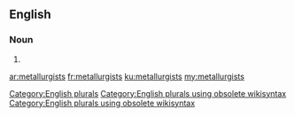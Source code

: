 ==English==

===Noun===
{{head|en}}

# {{plural of|metallurgist}}

[[Category:English plurals]][[Category:English plurals using obsolete wikisyntax]][[Category:English plurals using obsolete wikisyntax]]

[[ar:metallurgists]]
[[fr:metallurgists]]
[[ku:metallurgists]]
[[my:metallurgists]]